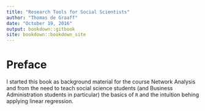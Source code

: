 ```yaml
---
title: "Research Tools for Social Scientists"
author: "Thomas de Graaff"
date: "October 19, 2016"
output: bookdown::gitbook
site: bookdown::bookdown_site
---
```


# Preface 

I started this book as background material for the course Network Analysis and from the need to teach social science students (and Business Administration students in particular) the basics of `R` and the intuition behing applying linear regression.

